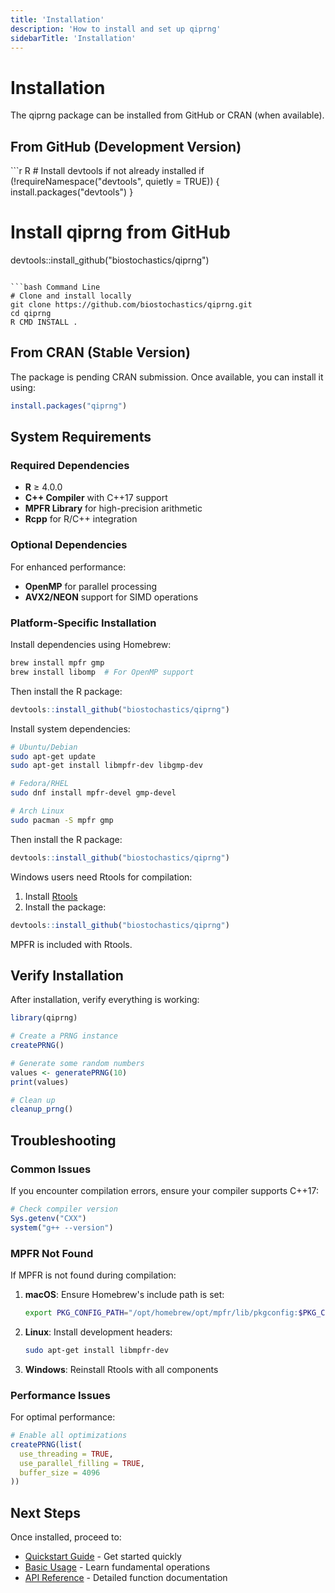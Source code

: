 ```yaml
---
title: 'Installation'
description: 'How to install and set up qiprng'
sidebarTitle: 'Installation'
---
```


# Installation

The qiprng package can be installed from GitHub or CRAN (when available).

## From GitHub (Development Version)

<CodeGroup>
```r R
# Install devtools if not already installed
if (!requireNamespace("devtools", quietly = TRUE)) {
  install.packages("devtools")
}

# Install qiprng from GitHub
devtools::install_github("biostochastics/qiprng")
```

```bash Command Line
# Clone and install locally
git clone https://github.com/biostochastics/qiprng.git
cd qiprng
R CMD INSTALL .
```
</CodeGroup>

## From CRAN (Stable Version)

<Note>
The package is pending CRAN submission. Once available, you can install it using:
</Note>

```r
install.packages("qiprng")
```

## System Requirements

### Required Dependencies

- **R** ≥ 4.0.0
- **C++ Compiler** with C++17 support
- **MPFR Library** for high-precision arithmetic
- **Rcpp** for R/C++ integration

### Optional Dependencies

For enhanced performance:
- **OpenMP** for parallel processing
- **AVX2/NEON** support for SIMD operations

### Platform-Specific Installation

<Accordion title="macOS">
Install dependencies using Homebrew:

```bash
brew install mpfr gmp
brew install libomp  # For OpenMP support
```

Then install the R package:
```r
devtools::install_github("biostochastics/qiprng")
```
</Accordion>

<Accordion title="Linux">
Install system dependencies:

```bash
# Ubuntu/Debian
sudo apt-get update
sudo apt-get install libmpfr-dev libgmp-dev

# Fedora/RHEL
sudo dnf install mpfr-devel gmp-devel

# Arch Linux
sudo pacman -S mpfr gmp
```

Then install the R package:
```r
devtools::install_github("biostochastics/qiprng")
```
</Accordion>

<Accordion title="Windows">
Windows users need Rtools for compilation:

1. Install [Rtools](https://cran.r-project.org/bin/windows/Rtools/)
2. Install the package:

```r
devtools::install_github("biostochastics/qiprng")
```

MPFR is included with Rtools.
</Accordion>

## Verify Installation

After installation, verify everything is working:

```r
library(qiprng)

# Create a PRNG instance
createPRNG()

# Generate some random numbers
values <- generatePRNG(10)
print(values)

# Clean up
cleanup_prng()
```

## Troubleshooting

### Common Issues

<Warning>
If you encounter compilation errors, ensure your compiler supports C++17:
</Warning>

```r
# Check compiler version
Sys.getenv("CXX")
system("g++ --version")
```

### MPFR Not Found

If MPFR is not found during compilation:

1. **macOS**: Ensure Homebrew's include path is set:
   ```bash
   export PKG_CONFIG_PATH="/opt/homebrew/opt/mpfr/lib/pkgconfig:$PKG_CONFIG_PATH"
   ```

2. **Linux**: Install development headers:
   ```bash
   sudo apt-get install libmpfr-dev
   ```

3. **Windows**: Reinstall Rtools with all components

### Performance Issues

For optimal performance:

```r
# Enable all optimizations
createPRNG(list(
  use_threading = TRUE,
  use_parallel_filling = TRUE,
  buffer_size = 4096
))
```

## Next Steps

Once installed, proceed to:
- [Quickstart Guide](/quickstart) - Get started quickly
- [Basic Usage](/guides/basic-usage) - Learn fundamental operations
- [API Reference](/api-reference/r-functions/createPRNG) - Detailed function documentation
